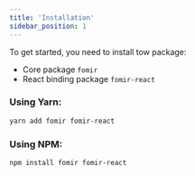 ```yaml
---
title: 'Installation'
sidebar_position: 1
---
```


To get started, you need to install tow package:

- Core package `fomir`
- React binding package `fomir-react`

### Using Yarn:

```bash
yarn add fomir fomir-react
```

### Using NPM:

```bash
npm install fomir fomir-react
```

